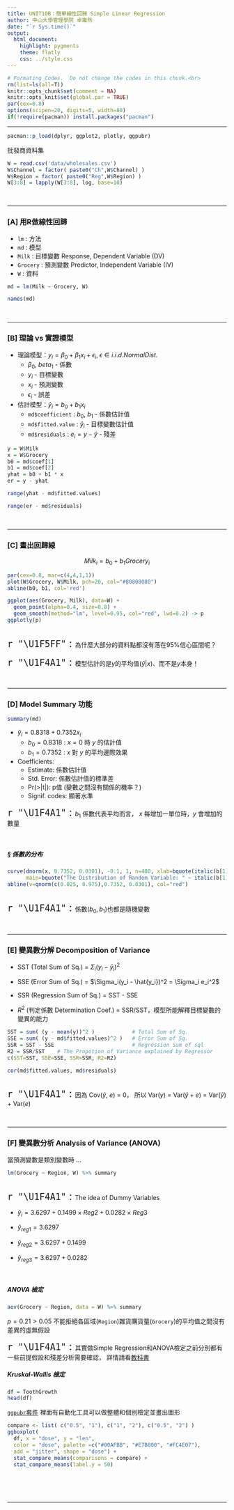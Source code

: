 ```yaml
---
title: UNIT10B：簡單線性回歸 Simple Linear Regression
author: 中山大學管理學院 卓雍然
date: "`r Sys.time()`"
output: 
  html_document:
    highlight: pygments
    theme: flatly
    css: ../style.css
---
```


```r
# Formating Codes.  Do not change the codes in this chunk.<br>
rm(list=ls(all=T))
knitr::opts_chunk$set(comment = NA)
knitr::opts_knit$set(global.par = TRUE)
par(cex=0.8)
options(scipen=20, digits=5, width=80)
if(!require(pacman)) install.packages("pacman")
```
<hr>

```r
pacman::p_load(dplyr, ggplot2, plotly, ggpubr)
```

批發商資料集
```r
W = read.csv('data/wholesales.csv')
W$Channel = factor( paste0("Ch",W$Channel) )
W$Region = factor( paste0("Reg",W$Region) )
W[3:8] = lapply(W[3:8], log, base=10)
```
<br><hr>

### [A] 用R做線性回歸 

+ `lm` : 方法
+ `md` : 模型
+ `Milk` : 目標變數 Response, Dependent Variable (DV)
+ `Grocery` : 預測變數 Predictor, Independent Variable (IV)
+ `W` : 資料

```r
md = lm(Milk ~ Grocery, W)
```

```r
names(md)
```
<br><hr>

### [B] 理論 vs 實證模型

+ 理論模型：$y_i = \beta_0 + \beta_1 x_i + \epsilon_i, \; \epsilon \in i.i.d. Normal Dist.$
    + $\beta_0$, $beta_1$ - 係數
    + $y_i$ - 目標變數
    + $x_i$ - 預測變數
    + $\epsilon_i$ - 誤差 

+ 估計模型：$\hat{y}_i = b_0 + b_1 x_i$
    + `md$coefficient` : $b_0$, $b_1$ - 係數估計值
    + `md$fitted.value` : $\hat{y}_i$ - 目標變數估計值
    + `md$residuals` : $e_i = y - \hat{y}$ - 殘差 

```r
y = W$Milk
x = W$Grocery
b0 = md$coef[1]
b1 = md$coef[2]
yhat = b0 + b1 * x 
er = y - yhat
```

```r
range(yhat - md$fitted.values)
```

```r
range(er - md$residuals)
```
<br><hr>

### [C] 畫出回歸線

$$ Milk_i = b_0 + b_1 Grocery_i$$

```r
par(cex=0.8, mar=c(4,4,1,1))
plot(W$Grocery, W$Milk, pch=20, col="#80808080")
abline(b0, b1, col='red')
```

```r
ggplot(aes(Grocery, Milk), data=W) + 
  geom_point(alpha=0.4, size=0.8) + 
  geom_smooth(method="lm", level=0.95, col="red", lwd=0.2) -> p
ggplotly(p)
```

<br>
<span style="font-size:24px"> `r "\U1F5FF"` : </span>
為什麼大部分的資料點都沒有落在95%信心區間呢？

<span style="font-size:24px"> `r "\U1F4A1"` : </span>
模型估計的是$y$的平均值($\bar{y}|x$)、而不是$y$本身！
<br>

<br><hr>

### [D] Model Summary 功能
```r
summary(md)
```

+ $\hat{y}_i = 0.8318 + 0.7352 x_i$
    + $b_0=0.8318$ : $x=0$ 時 $y$ 的估計值
    + $b_1=0.7352$ : $x$ 對 $y$ 的平均邊際效果

+ Coefficients:
    + Estimate: 係數估計值
    + Std. Error: 係數估計值的標準差
    + Pr(>|t|): p值 (變數之間沒有關係的機率？)
    + Signif. codes: 顯著水準

<span style="font-size:24px"> `r "\U1F4A1"` : </span>
$b_1$ 係數代表平均而言， $x$ 每增加一單位時，$y$ 會增加的數量
<br>

<br>

##### § 係數的分布
```r
curve(dnorm(x, 0.7352, 0.0301), -0.1, 1, n=400, xlab=bquote(italic(b[1])),
      main=bquote("The Distribution of Random Variable: " ~ italic(b[1])))
abline(v=qnorm(c(0.025, 0.975),0.7352, 0.0301), col="red")
```
<br>
<span style="font-size:24px"> `r "\U1F4A1"` : </span>
係數($b_0, b_1$)也都是隨機變數
<br>

<br><hr>

### [E] 變異數分解 Decomposition of Variance

+ SST (Total Sum of Sq.) = $\Sigma_i(y_i - \bar{y}_i)^2$

+ SSE (Error Sum of Sq.) = $\Sigma_i(y_i - \hat{y_i})^2 = \Sigma_i e_i^2$

+ SSR (Regression Sum of Sq.) = SST - SSE

+ $R^2$ (判定係數 Determination Coef.) = SSR/SST，模型所能解釋目標變數的變異的能力

```r
SST = sum( (y - mean(y))^2 )            # Total Sum of Sq.
SSE = sum( (y - md$fitted.values)^2 )   # Error Sum of Sq.
SSR = SST - SSE                         # Regression Sum of sql
R2 = SSR/SST    # The Propotion of Variance explained by Regressor   
c(SST=SST, SSE=SSE, SSR=SSR, R2=R2)
```

```r
cor(md$fitted.values, md$residuals)
```

<br>
<span style="font-size:24px"> `r "\U1F4A1"` : </span>
因為 Cov($\hat{y}$, $e$) = 0， 所以 Var($y$) = Var($\hat{y}+e$) = Var($\hat{y}$) + Var($e$) 

<br><hr>

### [F] 變異數分析 Analysis of Variance (ANOVA)
當預測變數是類別變數時 ...
```r
lm(Grocery ~ Region, W) %>% summary
```
<br>
<span style="font-size:24px"> `r "\U1F4A1"` : </span>
The idea of Dummy Variables

+ $\hat{y}_i = 3.6297 + 0.1499 \times Reg2 + 0.0282 \times Reg3$

+ $\hat{y}_{reg1} = 3.6297$

+ $\hat{y}_{reg2} = 3.6297 + 0.1499$

+ $\hat{y}_{reg3} = 3.6297 + 0.0282$

<br>

##### ANOVA 檢定
```r
aov(Grocery ~ Region, data = W) %>% summary
```
$p=0.21 > 0.05$ 不能拒絕各區域(`Region`)雜貨購貨量(`Grocery`)的平均值之間沒有差異的虛無假設

<span style="font-size:24px"> `r "\U1F4A1"` : </span>
其實做Simple Regression和ANOVA檢定之前分別都有一些前提假設和殘差分析需要確認，
詳情請看[教科書](https://cran.r-project.org/web/packages/IPSUR/vignettes/IPSUR.pdf)

##### Kruskal-Wallis 檢定
```r
df = ToothGrowth
head(df)
```

[`ggpubr`套件](http://www.sthda.com/english/articles/24-ggpubr-publication-ready-plots/)
裡面有自動化工具可以做整體和個別檢定並畫出圖形
```r
compare <- list( c("0.5", "1"), c("1", "2"), c("0.5", "2") )
ggboxplot(
  df, x = "dose", y = "len",
  color = "dose", palette =c("#00AFBB", "#E7B800", "#FC4E07"),
  add = "jitter", shape = "dose") +
  stat_compare_means(comparisons = compare) + 
  stat_compare_means(label.y = 50)        
```




<br><br><br><hr>



